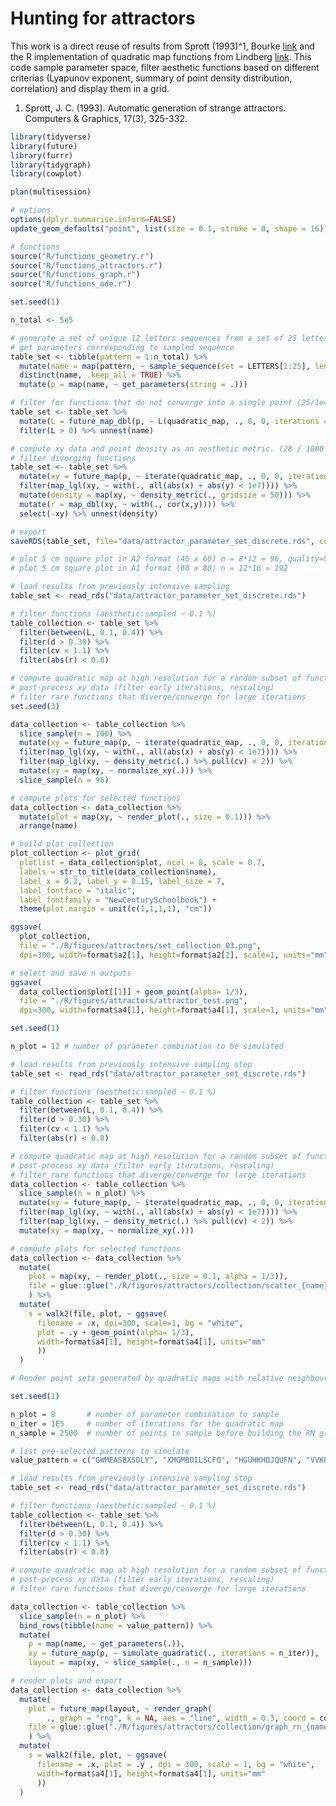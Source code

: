 # Hunting for attractors

This work is a direct reuse of results from Sprott (1993)^1, Bourke [link](http://paulbourke.net/fractals/sprott/) and the R implementation of quadratic map functions from Lindberg [link](https://blog.k2h.se/post/hunting-for-attractors/).
This code sample parameter space, filter aesthetic functions based on different criterias (Lyapunov exponent, summary of point density distribution, correlation) and display them in a grid.

1. Sprott, J. C. (1993). Automatic generation of strange attractors. Computers & Graphics, 17(3), 325-332.

```r
library(tidyverse)
library(future)
library(furrr)
library(tidygraph)
library(cowplot)

plan(multisession)

# options
options(dplyr.summarise.inform=FALSE)
update_geom_defaults("point", list(size = 0.1, stroke = 0, shape = 16))

# functions
source("R/functions_geometry.r")
source("R/functions_attractors.r")
source("R/functions_graph.r")
source("R/functions_ode.r")

```


```r

set.seed(1)

n_total <- 5e5

# generate a set of unique 12 letters sequences from a set of 25 letters (25^12 set)
# get parameters corresponding to sampled sequence
table_set <- tibble(pattern = 1:n_total) %>% 
  mutate(name = map(pattern, ~ sample_sequence(set = LETTERS[1:25], length = 12))) %>% 
  distinct(name, .keep_all = TRUE) %>% 
  mutate(p = map(name, ~ get_parameters(string = .))) 

# filter for functions that do not converge into a single point (25/1e4 @ 1000)
table_set <- table_set %>% 
  mutate(L = future_map_dbl(p, ~ L(quadratic_map, ., 0, 0, iterations = 1000))) %>%
  filter(L > 0) %>% unnest(name)

# compute xy data and point density as an aesthetic metric. (28 / 1000 @ 5000)
# filter diverging functions 
table_set <- table_set %>%
  mutate(xy = future_map(p, ~ iterate(quadratic_map, ., 0, 0, iterations = 5000))) %>% 
  filter(map_lgl(xy, ~ with(., all(abs(x) + abs(y) < 1e7)))) %>% 
  mutate(density = map(xy, ~ density_metric(., gridsize = 50))) %>% 
  mutate(r = map_dbl(xy, ~ with(., cor(x,y)))) %>% 
  select(-xy) %>% unnest(density)

# export
saveRDS(table_set, file="data/attractor_parameter_set_discrete.rds", compress="gzip")

```

```r

# plot 5 cm square plot in A2 format (40 x 60) n = 8*12 = 96, quality=90
# plot 5 cm square plot in A1 format (60 x 80) n = 12*16 = 192

# load results from previously intensive sampling
table_set <- read_rds("data/attractor_parameter_set_discrete.rds")

# filter functions (aesthetic:sampled ~ 0.1 %)
table_collection <- table_set %>%
  filter(between(L, 0.1, 0.4)) %>% 
  filter(d > 0.30) %>% 
  filter(cv < 1.1) %>% 
  filter(abs(r) < 0.8)

# compute quadratic map at high resolution for a random subset of functions
# post-process xy data (filter early iterations, rescaling)
# filter rare functions that diverge/converge for large iterations
set.seed(3)

data_collection <- table_collection %>%
  slice_sample(n = 100) %>% 
  mutate(xy = future_map(p, ~ iterate(quadratic_map, ., 0, 0, iterations = 5e5))) %>% 
  filter(map_lgl(xy, ~ with(., all(abs(x) + abs(y) < 1e7)))) %>% 
  filter(map_lgl(xy, ~ density_metric(.) %>% pull(cv) < 2)) %>% 
  mutate(xy = map(xy, ~ normalize_xy(.))) %>% 
  slice_sample(n = 96)

# compute plots for selected functions
data_collection <- data_collection %>%
  mutate(plot = map(xy, ~ render_plot(., size = 0.1))) %>% 
  arrange(name)

# build plot collection
plot_collection <- plot_grid(
  plotlist = data_collection$plot, ncol = 8, scale = 0.7,
  labels = str_to_title(data_collection$name),
  label_x = 0.2, label_y = 0.15, label_size = 7,
  label_fontface = "italic",
  label_fontfamily = "NewCenturySchoolbook") +
  theme(plot.margin = unit(c(1,1,1,1), "cm")) 

ggsave(
  plot_collection,
  file = "./R/figures/attractors/set_collection_03.png",
  dpi=300, width=format$a2[1], height=format$a2[2], scale=1, units="mm")

# select and save n outputs
ggsave(
  data_collection$plot[[1]] + geom_point(alpha= 1/3), 
  file = "./R/figures/attractors/attractor_test.png",
  dpi=300, width=format$a4[1], height=format$a4[1], scale=1, units="mm")

```

```r
set.seed(1)

n_plot = 12 # number of parameter combination to be simulated

# load results from previously intensive sampling step
table_set <- read_rds("data/attractor_parameter_set_discrete.rds")

# filter functions (aesthetic:sampled ~ 0.1 %)
table_collection <- table_set %>%
  filter(between(L, 0.1, 0.4)) %>% 
  filter(d > 0.30) %>% 
  filter(cv < 1.1) %>% 
  filter(abs(r) < 0.8)

# compute quadratic map at high resolution for a random subset of functions
# post-process xy data (filter early iterations, rescaling)
# filter rare functions that diverge/converge for large iterations
data_collection <- table_collection %>%
  slice_sample(n = n_plot) %>% 
  mutate(xy = future_map(p, ~ iterate(quadratic_map, ., 0, 0, iterations = 1e6))) %>% 
  filter(map_lgl(xy, ~ with(., all(abs(x) + abs(y) < 1e7)))) %>% 
  filter(map_lgl(xy, ~ density_metric(.) %>% pull(cv) < 2)) %>% 
  mutate(xy = map(xy, ~ normalize_xy(.)))

# compute plots for selected functions
data_collection <- data_collection %>%
  mutate(
    plot = map(xy, ~ render_plot(., size = 0.1, alpha = 1/3)),
    file = glue::glue("./R/figures/attractors/collection/scatter_{name}.png")
    ) %>% 
  mutate(
    s = walk2(file, plot, ~ ggsave(
      filename = .x, dpi=300, scale=1, bg = "white",
      plot = .y + geom_point(alpha= 1/3),
      width=format$a4[1], height=format$a4[1], units="mm"
      ))
  )

```


```r
# Render point sets generated by quadratic maps with relative neighbourhood graphs.

set.seed(1)

n_plot = 8       # number of parameter combination to sample
n_iter = 1E5     # number of iterations for the quadratic map
n_sample = 2500  # number of points to sample before building the RN graph.

# list pre-selected patterns to simulate
value_pattern = c("GWMEASBXSDLY", "XMGMBDILSCFO", "HGUHKHDJQUFN", "VVKLLANMEDGG")

# load results from previously intensive sampling step
table_set <- read_rds("data/attractor_parameter_set_discrete.rds")

# filter functions (aesthetic:sampled ~ 0.1 %)
table_collection <- table_set %>%
  filter(between(L, 0.1, 0.4)) %>% 
  filter(d > 0.30) %>% 
  filter(cv < 1.1) %>% 
  filter(abs(r) < 0.8)

# compute quadratic map at high resolution for a random subset of functions
# post-process xy data (filter early iterations, rescaling)
# filter rare functions that diverge/converge for large iterations

data_collection <- table_collection %>%
  slice_sample(n = n_plot) %>% 
  bind_rows(tibble(name = value_pattern)) %>% 
  mutate(
    p = map(name, ~ get_parameters(.)),
    xy = future_map(p, ~ simulate_quadratic(., iterations = n_iter)),
    layout = map(xy, ~ slice_sample(., n = n_sample)))

# render plots and export
data_collection <- data_collection %>%
  mutate(
    plot = future_map(layout, ~ render_graph(
        ., graph = "rng", k = NA, aes = "line", width = 0.3, coord = coord_fixed())),
    file = glue::glue("./R/figures/attractors/collection/graph_rn_{name}.png")
    ) %>% 
  mutate(
    s = walk2(file, plot, ~ ggsave(
      filename = .x, plot = .y , dpi = 300, scale = 1, bg = "white",
      width=format$a4[1], height=format$a4[1], units="mm"
      ))
  )

```


